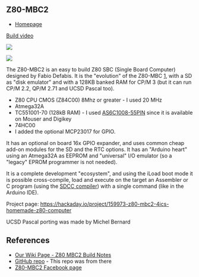 == Z80-MBC2 ==

* [https://j4f.info/z80-mbc2 Homepage]

<a href="https://www.youtube.com/watch?v=bMvzl_BG__Y">Build video</a>

<img src="https://raw.githubusercontent.com/douggilliland/Retro-Computers/master/Z80/Reference_Designs/Z80-MBC2/Pics/CCA/Z80-MBC2_P586-720PX.jpg"></img>

<img src="http://land-boards.com/blwiki/images/f/f2/Z80-MBC2_P1613-720px.jpg"></img>

The Z80-MBC2 is an easy to build Z80 SBC (Single Board Computer) designed by Fabio Defabis. It is the "evolution" of the Z80-MBC [https://hackaday.io/project/19000-a-4-4ics-z80-homemade-computer-on-breadboard], with a SD as "disk emulator" and with a 128KB banked RAM for CP/M 3 (but it can run CP/M 2.2, QP/M 2.71 and UCSD Pascal too).

* Z80 CPU CMOS (Z84C00) 8Mhz or greater - I used 20 MHz
* Atmega32A
* TC551001-70 (128kB RAM) - I used [https://www.mouser.com/ProductDetail/913-AS6C1008-55PIN AS6C1008-55PIN] since it is available on Mouser and Digikey
* 74HC00
* I added the optional MCP23017 for GPIO.

It has an optional on board 16x GPIO expander, and uses common cheap add-on modules for the SD and the RTC options. It has an "Arduino heart" using an Atmega32A as EEPROM and "universal" I/O emulator (so a "legacy" EPROM programmer is not needed).

It is a complete development "ecosystem", and using the iLoad boot mode it is possible cross-compile, load and execute on the target an Assembler or C program (using the [http://sdcc.sourceforge.net/ SDCC compiler]) with a single command (like in the Arduino IDE). 

Project page: https://hackaday.io/project/159973-z80-mbc2-4ics-homemade-z80-computer

UCSD Pascal porting was made by Michel Bernard

== References ==

* [http://land-boards.com/blwiki/index.php?title=Z80-MBC2_Build_Notes Our Wiki Page - Z80 MBC2 Build Notes]
* [https://github.com/SuperFabius/Z80-MBC2 GitHub repo] - This repo was from there
* [https://www.facebook.com/groups/388307645238660 Z80-MBC2 Facebook page]

